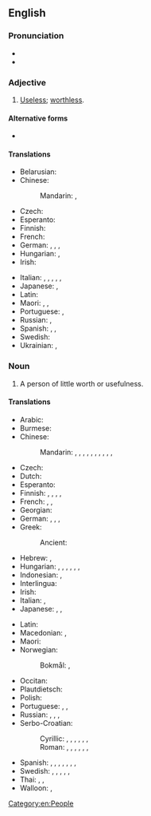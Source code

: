 {{also|good for nothing}}
==English==

===Pronunciation===
* {{audio|en|en-us-good-for-nothing.ogg|Audio (US)}}
* {{audio|en|en-au-good-for-nothing.ogg|Audio (AU)}}

===Adjective===
{{en-adj|-}}

# {{lb|en|idiomatic}} [[useless|Useless]]; [[worthless]].

====Alternative forms====
* {{alter|en|good for nothing}}

====Translations====
{{trans-top|useless, worthless}}
* Belarusian: {{t|be|нікчэ́мны}}
* Chinese:
*: Mandarin: {{t+|cmn|沒用}}, {{t+|cmn|没用|tr=méiyòng}}
* Czech: {{t+|cs|budižkničemu}}
* Esperanto: {{t|eo|sentaŭga}}
* Finnish: {{t+|fi|kelvoton}}
* French: {{t+|fr|bon à rien|m}}
* German: {{t+|de|nutzlos}}, {{t+|de|unbrauchbar}}, {{t+|de|untauglich}}, {{t+|de|unnütz}}
* Hungarian: {{t+|hu|haszontalan}}, {{t+|hu|hasznavehetetlen}}
* Irish: {{t|ga|fágtha}}
{{trans-mid}}
* Italian: {{t+|it|fannullone|m}}, {{t|it|buono a nulla|m}}, {{t+|it|pigro|m}}, {{t+|it|sfaccendato|m}}, {{t+|it|indolente|m}}, {{t+|it|sfaticato|m}}
* Japanese: {{t+|ja|つまらない|tr=tsumaranai}}, {{t|ja|碌でなし|tr=ろくでなし, rokudenashi}}
* Latin: {{t|la|nēquam}}
* Maori: {{t|mi|kūrapa}}, {{t|mi|hakihakiā}}, {{t|mi|koretake }}
* Portuguese: {{t+|pt|inútil}}, {{t+|pt|imprestável}}
* Russian: {{t+|ru|никчёмный}}, {{t+|ru|никуды́шный}}
* Spanish: {{t+|es|inútil}}, {{t|es|bueno para nada|m}}, {{t|es|buena para nada|f}}
* Swedish: {{t+|sv|oduglig}}
* Ukrainian: {{t|uk|нікче́мний}}, {{t|uk|нікуди́шній}}
{{trans-bottom}}

===Noun===
{{en-noun|head=[[good]]-[[for]]-[[nothing]]}}

# A person of little worth or usefulness.
#: {{synonyms|en|absolute zero|cipher|ne'er-do-well|no-account|no-good|no-mark|nonentity|Thesaurus:worthless person}}

====Translations====
{{trans-top|person of little worth or usefulness}}
* Arabic: {{t-needed|ar}}
* Burmese: {{t|my|ချေးထုပ်}}
* Chinese:
*: Mandarin: {{t+|cmn|一無是處}}, {{t+|cmn|一无是处|tr=yīwúshìchù}}, {{t+|cmn|不稂不莠|tr=bùlángbùyǒu}}, {{t+|cmn|窩囊}}, {{t+|cmn|窝囊|tr=wōnang}}, {{t+|cmn|沒出息}}, {{t+|cmn|没出息|tr=méi chūxi}}, {{t|cmn|玩兒鬧}}, {{t|cmn|玩儿闹|tr=wánrnào}}, {{t|cmn|不是東西}}, {{t|cmn|不是东西|tr=bù shì dōngxi}}
* Czech: {{t+|cs|budižkničemu|m}}
* Dutch: {{t+|nl|nietsnut|m|f}}
* Esperanto: {{t|eo|sentaŭgulo}}
* Finnish: {{t+|fi|nolla}}, {{t+|fi|hulttio}}, {{t|fi|hanttapuli}}, {{t+|fi|vätys}}, {{t+|fi|tyhjäntoimittaja}}
* French: {{t+|fr|bon à rien|m}}, {{t+|fr|vaurien|m}}, {{t+|fr|nullard|m}}
* Georgian: {{t|ka|უვარგისი}}
* German: {{t+|de|Taugenichts|m}}, {{t+|de|Nichtsnutz|m}}, {{t+|de|Krattler|m}}, {{t+|de|Tunichtgut|m}}
* Greek: {{t+|el|χαραμοφάης|m}}
*: Ancient: {{t|grc|μαστιγίας|m}}
* Hebrew: {{t+|he|לא יוצלח|m|tr=Lo Yuts'lahh}}, {{t|he|חסר תועלת|m|tr=chasar thoeleth}}
* Hungarian: {{t+|hu|semmirekellő}}, {{t+|hu|haszontalan}}, {{t+|hu|mihaszna}}, {{t+|hu|jómadár}}, {{t+|hu|díszpinty}}, {{t|hu|léhűtő}}, {{t+|hu|naplopó}}
* Indonesian: {{t|id|([[orang]]) [[brengsek]]}}, {{t+|id|sampah}}
* Interlingua: {{t|ia|([[persona]]) [[inutile]]}}
* Irish: {{t|ga|cúl-le-rath|m}}
* Italian: {{t|it|([[persona]]) [[inutile]]|f}}, {{t|it|buono a nulla|m}}
* Japanese: {{t|ja|碌でなし|tr=ろくでなし, rokudenashi}}, {{t|ja|仕様の無い|tr=しようのない, shiyō-no nai}}, {{t+|ja|下らない|tr=くだらない, kudaranai}}
{{trans-mid}}
* Latin: {{t|la|nebulō|m}}
* Macedonian: {{t|mk|па́цер|m}}, {{t|mk|беско́рисен|m}}
* Maori: {{t|mi|kūrapa}}
* Norwegian:
*: Bokmål: {{t+|nb|døgenikt|m}}, {{t+|nb|drog|n}}
* Occitan: {{t+|oc|emplastre|m}}
* Plautdietsch: {{t|pdt|Daugeniks|m}}
* Polish: {{t+|pl|nicpoń|m}}
* Portuguese: {{t+|pt|inútil|m|f}}, {{t+|pt|imprestável|m|f}}, {{t+|pt|zero à esquerda|m}}
* Russian: {{t+|ru|никчёмный}}, {{t+|ru|бесполе́зный}}, {{t+|ru|никуды́шный}}, {{t+|ru|безде́льник|m}}
* Serbo-Croatian:
*: Cyrillic: {{t|sh|ништа̀рија|f}}, {{t|sh|нишко̀рӣсти|m}}, {{t|sh|про̀бисвије̄т|m}}, {{t|sh|бѝта̄нга|m}}, {{t|sh|згу̀бида̄н|m}}, {{t|sh|кло̀ша̄р|m}}, {{t|sh|љенчарија|f}}
*: Roman: {{t+|sh|ništàrija|m}}, {{t+|sh|niškòrīsti|n}}, {{t+|sh|pròbisvijēt|m}}, {{t+|sh|bìtānga|f}}, {{t+|sh|zgùbidān|m}}, {{t+|sh|klòšār|m}}, {{t|sh|ljenčarija|f}}
* Spanish: {{t+|es|inútil}}, {{t|es|bueno para nada|m}}, {{t|es|cero a la izquierda|m}}, {{t+|es|don nadie}}, {{t+|es|mindundi}}, {{t+|es|pelagatos}}, {{t|es|perdulario}}, {{t+|es|pintamonas|m|f}}
* Swedish: {{t+|sv|odugling|c}}, {{t+|sv|slashas|c}}, {{t+|sv|odåga|c}}, {{t+|sv|drönare|c}}, {{t+|sv|nolla|c}}, {{t+|sv|klantskalle|c}}
* Thai: {{t|th|คนคุ้มค่าน้อย}}, {{t|th|คนไม่มีประโยชน์}}, {{t|th|คนไร้ประโยชน์}}
* Walloon: {{t+|wa|rénnvåt|c}}, {{t+|wa|vårén|c}}
{{trans-bottom}}

[[Category:en:People]]